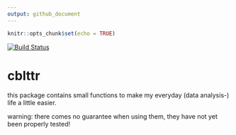 ```yaml
---
output: github_document
---
```


```r
knitr::opts_chunk$set(echo = TRUE)
```

<!-- README.md is generated from README.Rmd. Please edit that file -->

[![Build Status](https://travis-ci.org/cathblatter/cblttr.png?branch=master)](https://travis-ci.org/cathblatter/cblttr)

# cblttr

this package contains small functions to make my everyday (data analysis-) life a 
little easier.  

warning: there comes no guarantee when using them, they have not yet been
properly tested!

